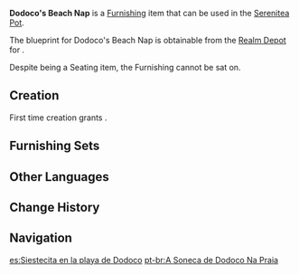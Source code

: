 {{Furnishing Infobox
|id             = 373352
|image          = Item Dodoco's Beach Nap.png
|category       = Outdoor Furnishing
|subcategory    = Seating
|set            = 
|quality        = 4
|adeptal_energy = 90
|load           = 35
|reduced_load   = 24
|description    = "A reclining chair is a reclining chair, not a trampoline. You should really just lie on it and bask in the sun."<br />"C'mon, this chair is pretty tough. [[Klee]] can jump on it, and it'll be just fine!"<br />"Naturally. Ms. [[Alice]] did design it, after all. I suspect that even a [[Ruin Guard]] might not be able to break it."<br />"If we tie three of these chairs together, we might be able to make a giant slingshot and send [[Jumpy Dumpty|Jumpy Dumpties]] over the city walls and into [[Cider Lake]]!"<br />...<br />The [[Jean|Acting Grand Master]] happened to overhear this chat between Klee and [[Albedo]] as she passed by.<br />As such, Albedo had to write a guarantee that "mementos from the [[Golden Apple Archipelago]] will not be modified for use in pranks" on Klee's behalf after these reclining chairs were brought back to [[Mondstadt]].
|mention        = Klee;Alice;Jean;Albedo
|blueprint      = Realm Depot
|source1        = 
|source2        = 
|source3        = 
|source4        = 
|source5        = 
}}
'''Dodoco's Beach Nap''' is a [[Furnishing]] item that can be used in the [[Serenitea Pot]].

The blueprint for Dodoco's Beach Nap is obtainable from the [[Realm Depot]] for {{Item|Realm Currency|24|x=240}}.

Despite being a Seating item, the Furnishing cannot be sat on.

==Creation==
First time creation grants {{Item|Trust|24|x=90}}.
{{Recipe
|type = Creation
|time = 16h
|Cuihua Wood = 6
|Fabric = 3
|Red Dye = 3
|sort = Cuihua Wood;Fabric;Red Dye
}}

==Furnishing Sets==
{{Craft Usage}}

==Other Languages==
{{Other Languages
|default_hidden = 1
|en      = Dodoco's Beach Nap
|zhs     = 「嘟嘟可的沙滩小憩」
|zhs_rm  = "Dūdūkě de Shātān Xiǎoqì"
|zht     = 「嘟嘟可的沙灘小憩」
|zht_rm  = "Dūdūkě de Shātān Xiǎoqì"
|ja      = 「ドドコのビーチナップ」
|ja_rm   = "Dodoko no Biichi Nappu"
|ko      = 「도도코의 모래 위의 휴식」
|ko_rm   = "Dodoko-ui Morae Wi-ui Hyusik"
|es      = Siestecita en la playa de Dodoco
|fr      = Sieste de plage de Dodoco
|ru      = Сон на пляже Додоко
|th      = "Dodoco งีบหลับบนชายหาด"
|th_rm   = 
|vi      = Giấc Ngủ Trên Bãi Biển Của Dodoco
|de      = „Dodocos Strandnickerchen“
|id      = "Bersantai di Pantai Punya Dodoco"
|pt      = A Soneca de Dodoco Na Praia
|tr      = Dodoko'nun Sahil Uykusu
|it      = Riposino sulla spiaggia di Dodoco
}}

==Change History==
{{Change History|2.8}}

==Navigation==
{{Furnishing Navbox|exterior}}

[[es:Siestecita en la playa de Dodoco]]
[[pt-br:A Soneca de Dodoco Na Praia]]